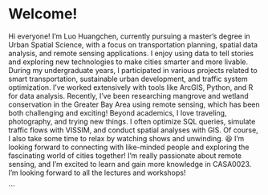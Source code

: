 # Welcome! {.unnumbered}
Hi everyone! I’m Luo Huangchen, currently pursuing a master’s degree in Urban Spatial Science, with a focus on transportation planning, spatial data analysis, and remote sensing applications. I enjoy using data to tell stories and exploring new technologies to make cities smarter and more livable.
During my undergraduate years, I participated in various projects related to smart transportation, sustainable urban development, and traffic system optimization. I’ve worked extensively with tools like ArcGIS, Python, and R for data analysis. Recently, I’ve been researching mangrove and wetland conservation in the Greater Bay Area using remote sensing, which has been both challenging and exciting!
Beyond academics, I love traveling, photography, and trying new things. I often optimize SQL queries, simulate traffic flows with VISSIM, and conduct spatial analyses with GIS. Of course, I also take some time to relax by watching shows and unwinding. 😆
I’m looking forward to connecting with like-minded people and exploring the fascinating world of cities together!
I’m really passionate about remote sensing, and I’m excited to learn and gain more knowledge in CASA0023. I’m looking forward to all the lectures and workshops!

```